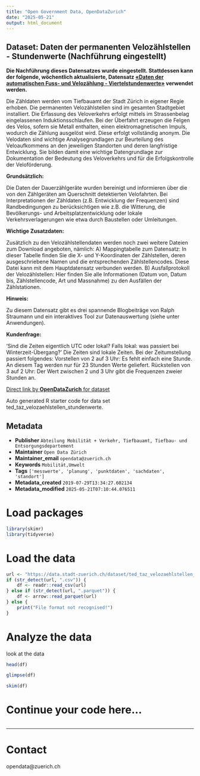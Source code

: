 ```yaml
---
title: "Open Government Data, OpenDataZurich"
date: "2025-05-21"
output: html_document
---
```


## Dataset: Daten der permanenten Velozählstellen - Stundenwerte (Nachführung eingestellt)

**Die Nachführung dieses Datensatzes wurde eingestellt. Stattdessen kann der folgende, wöchentlich aktualisierte, Datensatz [«Daten der automatischen Fuss- und Velozählung - Viertelstundenwerte»](https://data.stadt-zuerich.ch/dataset/ted_taz_verkehrszaehlungen_werte_fussgaenger_velo) verwendet werden.**

Die Zähldaten werden vom Tiefbauamt der Stadt Zürich in eigener Regie erhoben. Die permanenten Velozählstellen sind im gesamten Stadtgebiet installiert. Die Erfassung des Veloverkehrs erfolgt mittels im Strassenbelag eingelassenen Induktionsschlaufen. Bei der Überfahrt erzeugen die Felgen des Velos, sofern sie Metall enthalten, einen elektromagnetischen Impuls, wodurch die Zählung ausgelöst wird. Diese erfolgt vollständig anonym. Die Velodaten sind wichtige Analysegrundlagen zur Beurteilung des Veloaufkommens an den jeweiligen Standorten und deren langfristige Entwicklung. Sie bilden damit eine wichtige Datengrundlage zur Dokumentation der Bedeutung des Veloverkehrs und für die Erfolgskontrolle der Veloförderung.

**Grundsätzlich:**

Die Daten der Dauerzählgeräte wurden bereinigt und informieren über die von den Zählgeräten am Querschnitt detektierten Velofahrten. Bei Interpretationen der Zähldaten (z.B. Entwicklung der Frequenzen) sind Randbedingungen zu berücksichtigen wie z.B. die Witterung, die Bevölkerungs- und Arbeitsplatzentwicklung oder lokale Verkehrsverlagerungen wie etwa durch Baustellen oder Umleitungen.

[]()

**Wichtige Zusatzdaten:**

Zusätzlich zu den Velozählstellendaten werden noch zwei weitere Dateien zum Download angeboten, nämlich: A) Mappingtabelle zum Datensatz: In dieser Tabelle finden Sie die X- und Y-Koordinaten der Zählstellen, deren ausgeschriebene Namen und die entsprechenden Zählstellencodes. Diese Datei kann mit dem Hauptdatensatz verbunden werden. B) Ausfallprotokoll der Velozählstellen: Hier finden Sie alle Informationen (Datum von, Datum bis, Zählstellencode, Art und Massnahme) zu den Ausfällen der Zählstationen.

[]()

**Hinweis:**

Zu diesem Datensatz gibt es drei spannende Blogbeiträge von Ralph Straumann und ein interaktives Tool zur Datenauswertung (siehe unter Anwendungen).

[]()

**Kundenfrage:**

'Sind die Zeiten eigentlich UTC oder lokal? Falls lokal: was passiert bei Winterzeit-Übergang?' Die Zeiten sind lokale Zeiten. Bei der Zeitumstellung passiert folgendes: Vorstellen von 2 auf 3 Uhr: Es fehlt einfach eine Stunde. An diesem Tag werden nur für 23 Stunden Werte geliefert. Rückstellen von 3 auf 2 Uhr: Der Wert zwischen 2 und 3 Uhr gibt die Frequenzen zweier Stunden an.

[]()



[Direct link by **OpenDataZurich** for dataset](https://data.stadt-zuerich.ch/dataset/ted_taz_velozaehlstellen_stundenwerte)

Auto generated R starter code for data set ted_taz_velozaehlstellen_stundenwerte.

## Metadata

- **Publisher** `Abteilung Mobilität + Verkehr, Tiefbauamt, Tiefbau- und Entsorgungsdepartement`
- **Maintainer** `Open Data Zürich`
- **Maintainer_email** `opendata@zuerich.ch`
- **Keywords** `Mobilität,Umwelt`
- **Tags** `['messwerte', 'planung', 'punktdaten', 'sachdaten', 'standort']`
- **Metadata_created** `2019-07-29T13:34:27.602134`
- **Metadata_modified** `2025-05-21T07:10:44.076511`


# Load packages

```r
library(skimr)
library(tidyverse)
```

# Load the data

```r
url <- "https://data.stadt-zuerich.ch/dataset/ted_taz_velozaehlstellen_stundenwerte/download/velozaehlung_stundenwerte_2010.csv"
if (str_detect(url, ".csv")) {
    df <- readr::read_csv(url)
} else if (str_detect(url, ".parquet")) {
    df <- arrow::read_parquet(url)
} else {
    print("File format not recognised!")
}
```

# Analyze the data

look at the data
```r
head(df)
```

```r
glimpse(df)
```

```r
skim(df)
```

# Continue your code here...

```r

```

------------------------------------------------------------------------

# Contact

opendata@zuerich.ch
